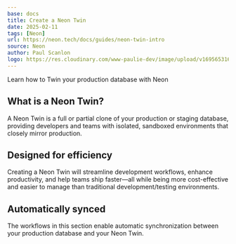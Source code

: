 ```yaml
---
base: docs
title: Create a Neon Twin
date: 2025-02-11
tags: [Neon]
url: https://neon.tech/docs/guides/neon-twin-intro
source: Neon
author: Paul Scanlon
logo: https://res.cloudinary.com/www-paulie-dev/image/upload/v1695653167/paulie.dev/Logos/neon-logo_ymrzrs.png
---
```


Learn how to Twin your production database with Neon

## What is a Neon Twin?
A Neon Twin is a full or partial clone of your production or staging database, providing developers and teams with isolated, sandboxed environments that closely mirror production.

## Designed for efficiency
Creating a Neon Twin will streamline development workflows, enhance productivity, and help teams ship faster—all while being more cost-effective and easier to manage than traditional development/testing environments.

## Automatically synced
The workflows in this section enable automatic synchronization between your production database and your Neon Twin.